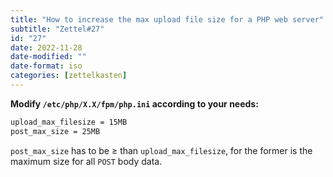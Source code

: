 ```yaml
---
title: "How to increase the max upload file size for a PHP web server"
subtitle: "Zettel#27"
id: "27"
date: 2022-11-28
date-modified: ""
date-format: iso
categories: [zettelkasten]
---
```

**Modify `/etc/php/X.X/fpm/php.ini` according to your needs:**
```bash
upload_max_filesize = 15MB
post_max_size = 25MB
```

`post_max_size` has to be $\geq$ than `upload_max_filesize`, for the former is the maximum size for all `POST` body data.
